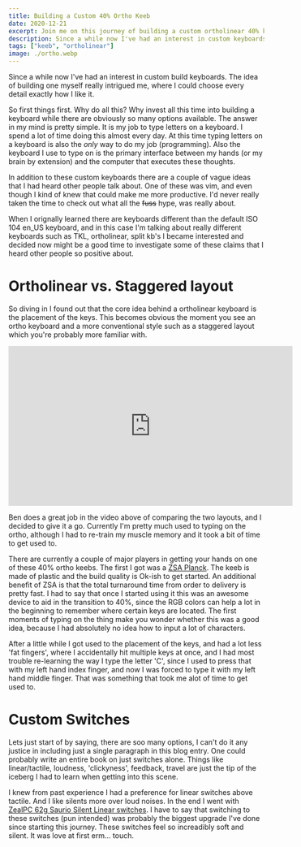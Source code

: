 ```yaml
---
title: Building a Custom 40% Ortho Keeb
date: 2020-12-21
excerpt: Join me on this journey of building a custom ortholinear 40% keyboard.
description: Since a while now I've had an interest in custom keyboards. The idea of building one myself really spoke to me, so I decided to do it. Read how I did in this post.
tags: ["keeb", "ortholinear"]
image: ./ortho.webp
---
```


Since a while now I've had an interest in custom build keyboards. The idea of building one myself really intrigued me, where I could choose every detail exactly how I like it.

So first things first. Why do all this? Why invest all this time into building a keyboard while there are obviously so many options available. The answer in my mind is pretty simple. It is my job to type letters on a keyboard. I spend a lot of time doing this almost every day. At this time typing letters on a keyboard is also the _only_ way to do my job (programming). Also the keyboard I use to type on is the primary interface between my hands (or my brain by extension) and the computer that executes these thoughts.

In addition to these custom keyboards there are a couple of vague ideas that I had heard other people talk about. One of these was vim, and even though I kind of knew that could make me more productive. I'd never really taken the time to check out what all the ~~fuss~~ hype, was really about.

When I orignally learned there are keyboards different than the default ISO 104 en_US keyboard, and in this case I'm talking about really different keyboards such as TKL, ortholinear, split kb's I became interested and decided now might be a good time to investigate some of these claims that I heard other people so positive about.

# Ortholinear vs. Staggered layout

So diving in I found out that the core idea behind a ortholinear keyboard is the placement of the keys. This becomes obvious the moment you see an ortho keyboard and a more conventional style such as a staggered layout which you're probably more familiar with.

<iframe
  width="560"
  height="315"
  src="https://www.youtube-nocookie.com/embed/Ho_CFfdsmc8"
  title="YouTube video player"
  frameborder="0"
  allow="accelerometer; autoplay; clipboard-write; encrypted-media; gyroscope; picture-in-picture"
  allowfullscreen
></iframe>

Ben does a great job in the video above of comparing the two layouts, and I decided to give it a go. Currently I'm pretty much used to typing on the ortho, although I had to re-train my muscle memory and it took a bit of time to get used to.

There are currently a couple of major players in getting your hands on one of these 40% ortho keebs. The first I got was a [ZSA Planck](https://www.zsa.io/planck/). The keeb is made of plastic and the build quality is Ok-ish to get started. An additional benefit of ZSA is that the total turnaround time from order to delivery is pretty fast. I had to say that once I started using it this was an awesome device to aid in the transition to 40%, since the RGB colors can help a lot in the beginning to remember where certain keys are located. The first moments of typing on the thing make you wonder whether this was a good idea, because I had absolutely no idea how to input a lot of characters.

After a little while I got used to the placement of the keys, and had a lot less 'fat fingers', where I accidentally hit multiple keys at once, and I had most trouble re-learning the way I type the letter 'C', since I used to press that with my left hand index finger, and now I was forced to type it with my left hand middle finger. That was something that took me alot of time to get used to.

# Custom Switches

Lets just start of by saying, there are soo many options, I can't do it any justice in including just a single paragraph in this blog entry. One could probably write an entire book on just switches alone. Things like linear/tactile, loudness, 'clickyness', feedback, travel are just the tip of the iceberg I had to learn when getting into this scene.

I knew from past experience I had a preference for linear switches above tactile. And I like silents more over loud noises. In the end I went with [ZealPC 62g Saurio Silent Linear switches](https://zealpc.net/products/sakurio-roselio?variant=14010040746047). I have to say that switching to these switches (pun intended) was probably the biggest upgrade I've done since starting this journey. These switches feel so increadibly soft and silent. It was love at first erm... touch.
